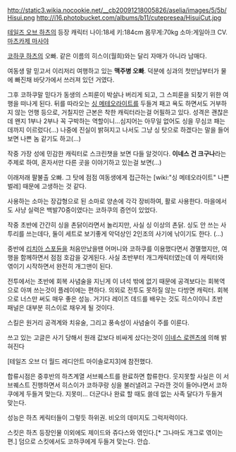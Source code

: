 http://static3.wikia.nocookie.net/__cb20091218005826/aselia/images/5/5b/Hisui.png
http://i16.photobucket.com/albums/b11/cutepresea/HisuiCut.jpg

[[테일즈 오브 하츠]]의 등장 캐릭터
나이:18세
키:184cm
몸무게:70kg
소마:게일아크
CV.[[마츠카제 마사야]]

[[코하쿠 하츠]]의 오빠. 같은 이름의 히스이(월희)와는 달리 자매가 아니라 남매다.

여동생 말 믿고서 이리저리 여행하고 있는 '''맥주병 오빠'''. 덕분에 싱과의 첫만남부터가 물에 빠진채 바닷가에서 쓰러져 있던 거였다.

그후 코하쿠말 믿다가 동생의 스피룬이 박살나 버리게 되고, 그 스피룬을 되찾기 위한 여행을 떠나게 된다. 뒤를 따라오는 [[싱 메테오라이트]]를 두들겨 패고 욕도 하면서도 거부하지 않는 언행 등으로, 거칠지만 근본은 착한 캐릭터라는걸 어필하고 있다. 성격은 괜찮은데 왠지 1부나 2부나 꼭 구박하는 역할이니...심지어는 아무일 없어도 싱을 무심코 패는데까지 이르렀다(...) 나중에 진실이 밝혀지고 나서도 그냥 싱 탓으로 하겠다는 말을 들어보면 나쁜 놈 같기도 하고(...)

작중 가장 성에 민감한 캐릭터로 스크린챗을 보면 다들 알것이다. '''이네스 건 크구나'''라는 주제로 하여, 혼자서만 다른 곳을 이야기하고 있는걸 보면(…)

이래저래 팔불출 오빠. 그 탓에 점점 여동생에게 접근하는 [wiki:"싱 메테오라이트" 나쁜 벌레] 때문에 고생하는 것 같다.

사용하는 소마는 장갑형으로 된 소마로 양손에 각각 장비하여, 활로 사용한다. 마을에서도 사냥 실력은 백발70중이였다는 코하쿠의 증언이 있었다.

작중 초반에 간간히 싱을 촌닭이라면서 놀리지만, 사실 싱 이상의 촌닭. 싱도 안 쓰는 사투리를 쓰는데다, 둘이 세트로 보기좋게 악덕상인 2인조의 사기에 낚이기도 한다. (…)

중반에 [[리치아 스포듄]]을 처음만났을땐 어머니와 코하쿠를 이용했다면서 경멸했지만, 여행을 함께하면서 점점 호감을 갖게된다. 사실 초반부터 개그캐릭터였는데 이 캐릭터와 엮이기 시작하면서 완전히 개그맨이 된다.

전투에서는 초반에 회복 사념술을 지닌게 이 녀석 밖에 없기 때문에 공격보다는 회복역으로 아껴 쓰는것이 플레이에는 편하다. 의외로 전투도 못하질 않는 다방면 캐릭터. 회복으로 너스만 써도 매우 좋은 성능. 거기다 레이즈 데드를 배우는 것도 히스이이니 초반 패널은 대부분 히스이로 채우게 될 것이다.

스킬은 원거리 공격계와 치유술, 그리고 풍속성이 사념술이 주를 이룬다. 

쓰고 있는 고글은 사기 당해서 원래 값보다 비싸게 샀다는것이 [[이네스 로렌츠]]에 의해 밝혀진다

[테일즈 오브 더 월드 레디안트 마이솔로지3]에 참전했다.

합류시점은 중후반의 하츠계열 서브퀘스트를 완료하면 합류한다. 웃지못할 사실은 이 서브퀘스트 진행하면서 히스이가 코하쿠랑 싱을 불러낼려고 구라깐 것이 들어나면서 코하쿠에게 두들겨 맞는다. 지못미... 더군다나 완료 할 때도 쓸데 없는 사족 달다가 두들겨 맞는다.

성능은 하츠 케릭터들이 그렇듯 하위권. 비오의 데미지도 그럭저럭이다.

스킷은 하츠 등장인물 이외에도 제이드와 쥬다스와 엮인다.[* 그나마도 개그로 엮이는 편.] 덤으로 스킷에서도 코하쿠에게 두들겨 맞는다. 안습.
